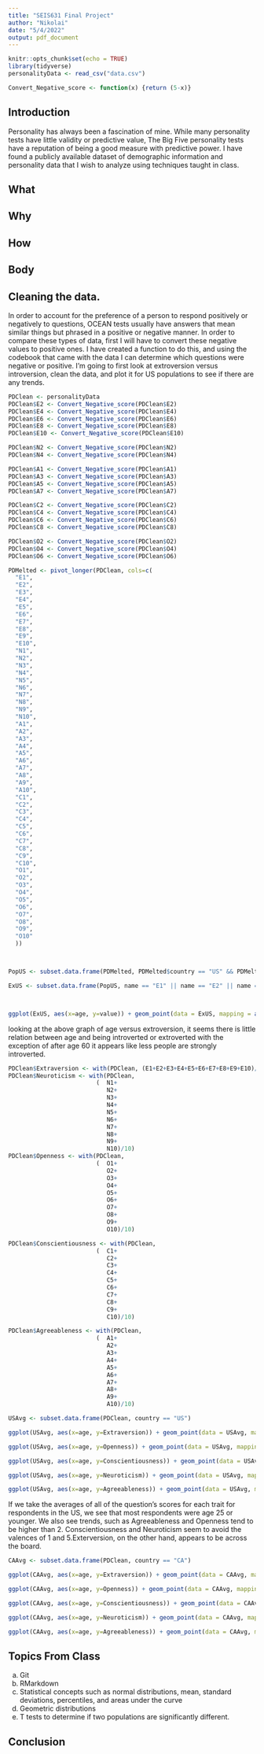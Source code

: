 ```yaml
---
title: "SEIS631 Final Project"
author: "Nikolai"
date: "5/4/2022"
output: pdf_document
---
```


```r
knitr::opts_chunk$set(echo = TRUE)
library(tidyverse)
personalityData <- read_csv("data.csv")

Convert_Negative_score <- function(x) {return (5-x)}
```

## Introduction
Personality has always been a fascination of mine. While many personality tests have little validity or predictive value, The Big Five personality tests have a reputation of being a good measure with predictive power. I have found a publicly available dataset of demographic information and personality data that I wish to analyze using techniques taught in class.


## What



## Why



## How



## Body

## Cleaning the data.
In order to account for the preference of a person to respond positively or negatively to questions, OCEAN tests usually have answers that mean similar things but phrased in a positive or negative manner. In order to compare these types of data, first I will have to convert these negative values to positive ones. I have created a function to do this, and using the codebook that came with the data I can determine which questions were negative or positive. I'm going to first look at extroversion versus introversion, clean the data, and plot it for US populations to see if there are any trends.

```r
PDClean <- personalityData
PDClean$E2 <- Convert_Negative_score(PDClean$E2)
PDClean$E4 <- Convert_Negative_score(PDClean$E4)
PDClean$E6 <- Convert_Negative_score(PDClean$E6)
PDClean$E8 <- Convert_Negative_score(PDClean$E8)
PDClean$E10 <- Convert_Negative_score(PDClean$E10)

PDClean$N2 <- Convert_Negative_score(PDClean$N2)
PDClean$N4 <- Convert_Negative_score(PDClean$N4)

PDClean$A1 <- Convert_Negative_score(PDClean$A1)
PDClean$A3 <- Convert_Negative_score(PDClean$A3)
PDClean$A5 <- Convert_Negative_score(PDClean$A5)
PDClean$A7 <- Convert_Negative_score(PDClean$A7)

PDClean$C2 <- Convert_Negative_score(PDClean$C2)
PDClean$C4 <- Convert_Negative_score(PDClean$C4)
PDClean$C6 <- Convert_Negative_score(PDClean$C6)
PDClean$C8 <- Convert_Negative_score(PDClean$C8)

PDClean$O2 <- Convert_Negative_score(PDClean$O2)
PDClean$O4 <- Convert_Negative_score(PDClean$O4)
PDClean$O6 <- Convert_Negative_score(PDClean$O6)

PDMelted <- pivot_longer(PDClean, cols=c(
  "E1", 
  "E2", 
  "E3", 
  "E4",
  "E5",
  "E6", 
  "E7", 
  "E8", 
  "E9",
  "E10",
  "N1", 
  "N2", 
  "N3", 
  "N4",
  "N5",
  "N6", 
  "N7", 
  "N8", 
  "N9",
  "N10",
  "A1", 
  "A2", 
  "A3", 
  "A4",
  "A5",
  "A6", 
  "A7", 
  "A8", 
  "A9",
  "A10",
  "C1", 
  "C2", 
  "C3", 
  "C4",
  "C5",
  "C6", 
  "C7", 
  "C8", 
  "C9",
  "C10",
  "O1", 
  "O2", 
  "O3", 
  "O4",
  "O5",
  "O6", 
  "O7", 
  "O8", 
  "O9",
  "O10"
  ))



PopUS <- subset.data.frame(PDMelted, PDMelted$country == "US" && PDMelted$age > 0 && PDMelted$age < 100)


```

```r
ExUS <- subset.data.frame(PopUS, name == "E1" || name == "E2" || name == "E3" || name == "E4" || name == "E5" || name == "E6" || name == "E7" || name == "E8" || name == "E9" || name == "E10")



ggplot(ExUS, aes(x=age, y=value)) + geom_point(data = ExUS, mapping = aes(x=age, y=value), alpha=.01) + xlim(10, 100)

```
looking at the above graph of age versus extroversion, it seems there is little relation between age and being introverted or extroverted with the exception of after age 60 it appears like less people are strongly introverted. 

```r

PDClean$Extraversion <- with(PDClean, (E1+E2+E3+E4+E5+E6+E7+E8+E9+E10)/10)
PDClean$Neuroticism <- with(PDClean, 
                         (  N1+
                            N2+
                            N3+
                            N4+
                            N5+
                            N6+
                            N7+
                            N8+
                            N9+
                            N10)/10)
PDClean$Openness <- with(PDClean, 
                         (  O1+
                            O2+
                            O3+
                            O4+
                            O5+
                            O6+
                            O7+
                            O8+
                            O9+
                            O10)/10)

PDClean$Conscientiousness <- with(PDClean, 
                         (  C1+
                            C2+
                            C3+
                            C4+
                            C5+
                            C6+
                            C7+
                            C8+
                            C9+
                            C10)/10)

PDClean$Agreeableness <- with(PDClean, 
                         (  A1+
                            A2+
                            A3+
                            A4+
                            A5+
                            A6+
                            A7+
                            A8+
                            A9+
                            A10)/10)

USAvg <- subset.data.frame(PDClean, country == "US")

ggplot(USAvg, aes(x=age, y=Extraversion)) + geom_point(data = USAvg, mapping = aes(x=age, y=Extraversion), alpha=.1, color="red") + xlim(10, 100)

ggplot(USAvg, aes(x=age, y=Openness)) + geom_point(data = USAvg, mapping = aes(x=age, y=Openness), alpha=.1, color="blue") + xlim(10, 100)

ggplot(USAvg, aes(x=age, y=Conscientiousness)) + geom_point(data = USAvg, mapping = aes(x=age, y=Conscientiousness), alpha=.1, color="green") + xlim(10, 100)

ggplot(USAvg, aes(x=age, y=Neuroticism)) + geom_point(data = USAvg, mapping = aes(x=age, y=Neuroticism), alpha=.1, color="purple") + xlim(10, 100)

ggplot(USAvg, aes(x=age, y=Agreeableness)) + geom_point(data = USAvg, mapping = aes(x=age, y=Agreeableness), alpha=.1, color="orange") + xlim(10, 100)
```
If we take the averages of all of the question's scores for each trait for respondents in the US, we see that most respondents were age 25 or younger. We also see trends, such as Agreeableness and Openness tend to be higher than 2. Conscientiousness and Neuroticism seem to avoid the valences of 1 and 5.Exterversion, on the other hand, appears to be across the board.

```r

CAAvg <- subset.data.frame(PDClean, country == "CA")

ggplot(CAAvg, aes(x=age, y=Extraversion)) + geom_point(data = CAAvg, mapping = aes(x=age, y=Extraversion), alpha=.1, color="red") + xlim(10, 100)

ggplot(CAAvg, aes(x=age, y=Openness)) + geom_point(data = CAAvg, mapping = aes(x=age, y=Openness), alpha=.1, color="blue") + xlim(10, 100)

ggplot(CAAvg, aes(x=age, y=Conscientiousness)) + geom_point(data = CAAvg, mapping = aes(x=age, y=Conscientiousness), alpha=.1, color="green") + xlim(10, 100)

ggplot(CAAvg, aes(x=age, y=Neuroticism)) + geom_point(data = CAAvg, mapping = aes(x=age, y=Neuroticism), alpha=.1, color="purple") + xlim(10, 100)

ggplot(CAAvg, aes(x=age, y=Agreeableness)) + geom_point(data = CAAvg, mapping = aes(x=age, y=Agreeableness), alpha=.1, color="orange") + xlim(10, 100)
```


## Topics From Class
(a) Git
(b) RMarkdown
(c) Statistical concepts such as normal distributions, mean, standard deviations, percentiles, and areas under the curve
(d) Geometric distributions
(e) T tests to determine if two populations are significantly different.

## Conclusion


